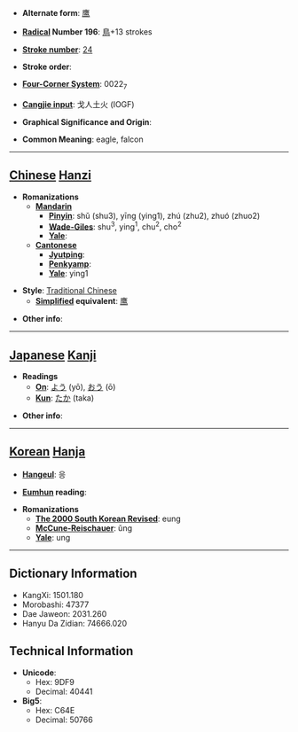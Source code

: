 * '''Alternate form''': [[鹰]]

* '''[[Wiktionary:Chinese radical index| Radical]] Number 196''': [[Wiktionary:Chinese radical index 鳥|鳥]]+13 strokes

* '''[[Wiktionary:Chinese total strokes index|Stroke number]]''': [[Wiktionary:Chinese total strokes index 24|24]]

* '''Stroke order''': 

* '''[[Wiktionary:Chinese four corner index|Four-Corner System]]''': 0022<sub>7</sub>

* '''[[Wiktionary:Chinese Cangjie index|Cangjie input]]''': 戈人土火 (IOGF)

* '''Graphical Significance and Origin''': 

* '''Common Meaning''': eagle, falcon

----

== [[Chinese]] [[Hanzi]] ==

* '''Romanizations'''
** '''[[Mandarin]]'''
*** '''[[Pinyin]]''': shǔ (shu3), yīng (ying1), zhú (zhu2), zhuó (zhuo2)
*** '''[[Wade-Giles]]''': shu<sup>3</sup>, ying<sup>1</sup>, chu<sup>2</sup>, cho<sup>2</sup>
*** '''[[Yale]]''': 
** '''[[Cantonese]]'''
*** '''[[Jyutping]]''':
*** '''[[Penkyamp]]''': 
*** '''[[Yale]]''': ying1

* '''Style''': [[Traditional Chinese]] 
** '''[[Simplified Chinese|Simplified]] equivalent''': [[鹰]]

* '''Other info''': 

----

== [[Japanese]] [[Kanji]] ==

* '''Readings'''
** '''[[On]]''': [[よう]] (yō), [[おう]] (ō)
** '''[[Kun]]''': [[たか]] (taka)

* '''Other info''':  

----

== [[Korean]] [[Hanja]] ==

* '''[[Hangeul]]''': 응

* '''[[Eumhun]] reading''': 

* '''Romanizations'''
** '''[[The 2000 South Korean Revised Romanization|The 2000 South Korean Revised]]''': eung
** '''[[McCune-Reischauer]]''': ŭng
** '''[[Yale]]''': ung

----

== Dictionary Information ==

* KangXi: 1501.180
* Morobashi: 47377
* Dae Jaweon: 2031.260
* Hanyu Da Zidian: 74666.020

== Technical Information ==

* '''Unicode''':
** Hex: 9DF9
** Decimal: 40441
* '''Big5''':
** Hex: C64E
** Decimal: 50766